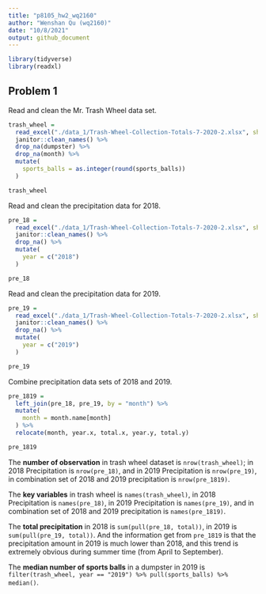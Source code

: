 ```yaml
---
title: "p8105_hw2_wq2160"
author: "Wenshan Qu (wq2160)"
date: "10/8/2021"
output: github_document
---
```


```r
library(tidyverse)
library(readxl)
```

## Problem 1

Read and clean the Mr. Trash Wheel data set.

```r
trash_wheel = 
  read_excel("./data_1/Trash-Wheel-Collection-Totals-7-2020-2.xlsx", sheet = 1, range = cell_cols("A:N")) %>% 
  janitor::clean_names() %>% 
  drop_na(dumpster) %>% 
  drop_na(month) %>% 
  mutate(
    sports_balls = as.integer(round(sports_balls))
  )

trash_wheel
```

Read and clean the precipitation data for 2018.

```r
pre_18 = 
  read_excel("./data_1/Trash-Wheel-Collection-Totals-7-2020-2.xlsx", sheet = "2018 Precipitation", skip = 1) %>% 
  janitor::clean_names() %>% 
  drop_na() %>% 
  mutate(
    year = c("2018")
  )

pre_18
```

Read and clean the precipitation data for 2019.

```r
pre_19 = 
  read_excel("./data_1/Trash-Wheel-Collection-Totals-7-2020-2.xlsx", sheet = "2019 Precipitation", skip = 1) %>% 
  janitor::clean_names() %>% 
  drop_na() %>% 
  mutate(
    year = c("2019")
  )

pre_19
```

Combine precipitation data sets of 2018 and 2019.

```r
pre_1819 = 
  left_join(pre_18, pre_19, by = "month") %>% 
  mutate(
    month = month.name[month]
  ) %>% 
  relocate(month, year.x, total.x, year.y, total.y)

pre_1819
```

The **number of observation** in trash wheel dataset is `nrow(trash_wheel)`; in 2018 Precipitation is `nrow(pre_18)`, and in 2019 Precipitation is `nrow(pre_19)`, in combination set of 2018 and 2019 precipitation is `nrow(pre_1819)`.

The **key variables** in trash wheel is `names(trash_wheel)`, in 2018 Precipitation is `names(pre_18)`, in 2019 Precipitation is `names(pre_19)`, and in combination set of 2018 and 2019 precipitation is `names(pre_1819)`.

The **total precipitation** in 2018 is `sum(pull(pre_18, total))`, in 2019 is `sum(pull(pre_19, total))`. And the information get from `pre_1819` is that the precipitation amount in 2019 is much lower than 2018, and this trend is extremely obvious during summer time (from April to September).

The **median number of sports balls** in a dumpster in 2019 is `filter(trash_wheel, year == "2019") %>% pull(sports_balls) %>% median()`.
